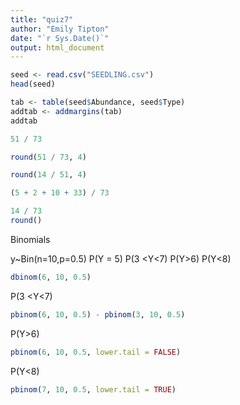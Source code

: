 ```yaml
---
title: "quiz7"
author: "Emily Tipton"
date: "`r Sys.Date()`"
output: html_document
---
```

```r
seed <- read.csv("SEEDLING.csv")
head(seed)
```

```r

tab <- table(seed$Abundance, seed$Type)
addtab <- addmargins(tab)
addtab
```

```r
51 / 73
```

```r
round(51 / 73, 4)
```

```r
round(14 / 51, 4)
```

```r
(5 + 2 + 10 + 33) / 73
```

```r
14 / 73
round()
```



Binomials 

y~Bin(n=10,p=0.5)
P(Y = 5)
P(3 <Y<7)
P(Y>6)
P(Y<8)

```r
dbinom(6, 10, 0.5)
```
P(3 <Y<7)

```r
pbinom(6, 10, 0.5) - pbinom(3, 10, 0.5)
```
P(Y>6)
```r
pbinom(6, 10, 0.5, lower.tail = FALSE)
```
P(Y<8)
```r
pbinom(7, 10, 0.5, lower.tail = TRUE)
```



